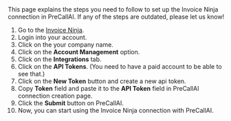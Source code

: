 
<Info>
    This page explains the steps you need to follow to set up the Invoice Ninja connection in PreCallAI. If any of the steps are outdated, please let us know!
</Info>

1. Go to the [Invoice Ninja](https://invoiceninja.com/).
2. Login into your account.
3. Click on the your company name.
4. Click on the **Account Management** option.
5. Click on the **Integrations** tab.
6. Click on the **API Tokens**. (You need to have a paid account to be able to see that.)
7. Click on the **New Token** button and create a new api token.
8. Copy **Token** field and paste it to the **API Token** field in PreCallAI connection creation page.
9. Click the **Submit** button on PreCallAI.
10. Now, you can start using the Invoice Ninja connection with PreCallAI.

